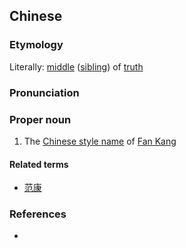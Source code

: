 ==Chinese==
{{zh-forms}}

===Etymology===
Literally: [[middle]] ([[sibling]]) of [[truth]]

===Pronunciation===
{{zh-pron
|m=Zhòngzhēn
|cat=pn
}}

===Proper noun===
{{zh-proper noun}}

# The [[w:Chinese style name|Chinese style name]] of [[w:Fan Kang|Fan Kang]]

====Related terms====
* [[范康]]

===References===
* {{cite-book
|last=Luo
|first=Guanzhong
|authorlink=w:Luo Guanzhong
|coauthors=
|year=
|title=[[s:Romance of the Three Kingdoms/Chapter 6#21|Romance of the Three Kingdoms/Chapter 6]]
|publisher=
|location=
}}